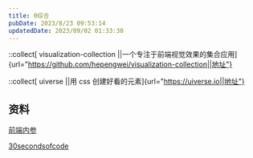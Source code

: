 ```yaml
---
title: 0综合
pubDate: 2023/8/23 09:53:14
updatedDate: 2023/09/02 01:33:30
---
```


::collect[ visualization-collection ||一个专注于前端视觉效果的集合应用]{url="https://github.com/hepengwei/visualization-collection||地址"}

::collect[ uiverse ||用 css 创建好看的元素]{url="https://uiverse.io||地址"}

## 资料

[前端内参](https://coffe1891.gitbook.io/frontend-hard-mode-interview/)


[30secondsofcode](https://www.30secondsofcode.org/)
